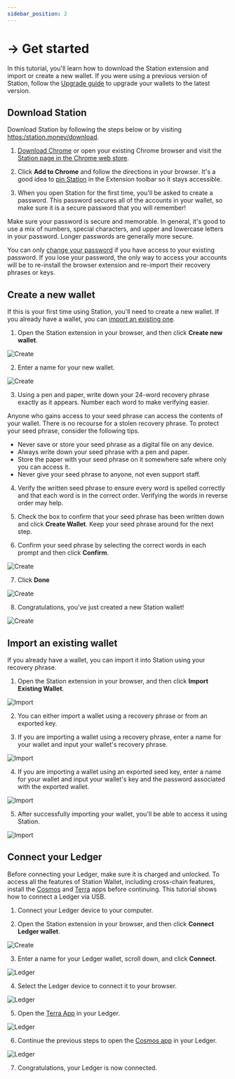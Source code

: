 ```yaml
---
sidebar_position: 2
---
```


# → Get started

In this tutorial, you'll learn how to download the Station extension and import or create a new wallet. If you were using a previous version of Station, follow the [Upgrade guide](upgrade.mdx) to upgrade your wallets to the latest version. 

## Download Station

Download Station by following the steps below or by visiting [https:/station.money/download](https:/station.money/download). 

1. [Download Chrome](https://support.google.com/chrome/answer/95346?hl=en&co=GENIE.Platform%3DDesktop) or open your existing Chrome browser and visit the [Station page in the Chrome web store](https://chromewebstore.google.com/detail/aiifbnbfobpmeekipheeijimdpnlpgpp). 

2. Click **Add to Chrome** and follow the directions in your browser. It's a good idea to [pin Station](https://support.google.com/chrome/a/answer/11190170?hl=en&sjid=14540060193646765368-NA) in the Extension toolbar so it stays accessible. 

3. When you open Station for the first time, you'll be asked to create a password. This password secures all of the accounts in your wallet, so make sure it is a secure password that you will remember!

<Admonition type="danger" icon="🔐" title="Password security">

Make sure your password is secure and memorable. In general, it's good to use a mix of numbers, special characters, and upper and lowercase letters in your password. Longer passwords are generally more secure. 

You can only [change your password](./settings/change-password.mdx) if you have access to your existing password. If you lose your password, the only way to access your accounts will be to re-install the browser extension and re-import their recovery phrases or keys. 

</Admonition>

## Create a new wallet

If this is your first time using Station, you'll need to create a new wallet. If you already have a wallet, you can [import an existing one](#import-an-existing-wallet). 

1. Open the Station extension in your browser, and then click **Create new wallet**. 

<img
    className="readme-img-sm"
    src="/img/screens/create/create-1.png"
    alt="Create"
/>

2. Enter a name for your new wallet. 

<img
    className="readme-img-sm"
    src="/img/screens/create/create-2.png"
    alt="Create"
/>

3. Using a pen and paper, write down your 24-word recovery phrase exactly as it appears. Number each word to make verifying easier.

<Admonition type="danger" icon="🔥" title="Protect your recovery phrase">
Anyone who gains access to your seed phrase can access the contents of your wallet. There is no recourse for a stolen recovery phrase. To protect your seed phrase, consider the following tips.

- Never save or store your seed phrase as a digital file on any device.
- Always write down your seed phrase with a pen and paper.
- Store the paper with your seed phrase on it somewhere safe where only you can access it. 
- Never give your seed phrase to anyone, not even support staff.

</Admonition>

4. Verify the written seed phrase to ensure every word is spelled correctly and that each word is in the correct order. Verifying the words in reverse order may help. 

5. Check the box to confirm that your seed phrase has been written down and click **Create Wallet**. Keep your seed phrase around for the next step. 

6. Confirm your seed phrase by selecting the correct words in each prompt and then click **Confirm**.

<img
    className="readme-img-sm"
    src="/img/screens/create/create-3.png"
    alt="Create"
/>

7. Click **Done**

<img
    className="readme-img-sm"
    src="/img/screens/create/create-4.png"
    alt="Create"
/>

8. Congratulations, you've just created a new Station wallet!

<img
    className="readme-img-sm"
    src="/img/screens/create/create-5.png"
    alt="Create"
/>

## Import an existing wallet

If you already have a wallet, you can import it into Station using your recovery phrase. 

1. Open the Station extension in your browser, and then click **Import Existing Wallet**. 

<img
    className="readme-img-sm"
    src="/img/screens/import/import-1.png"
    alt="Import"
/>

2. You can either import a wallet using a recovery phrase or from an exported key. 

3. If you are importing a wallet using a recovery phrase, enter a name for your wallet and input your wallet's recovery phrase. 

<img
    className="readme-img-sm"
    src="/img/screens/import/import-2.png"
    alt="Import"
/>

4. If you are importing a wallet using an exported seed key, enter a name for your wallet and input your wallet's key and the password associated with the exported wallet. 

<img
    className="readme-img-sm"
    src="/img/screens/import/import-3.png"
    alt="Import"
/>

5. After successfully importing your wallet, you'll be able to access it using Station. 

<img
    className="readme-img-sm"
    src="/img/screens/import/import-4.png"
    alt="Import"
/>

## Connect your Ledger

Before connecting your Ledger, make sure it is charged and unlocked. To access all the features of Station Wallet, including cross-chain features, install the [Cosmos](https://support.ledger.com/hc/en-us/articles/360013713840-Cosmos-ATOM-?docs=true) and [Terra](https://support.ledger.com/hc/en-us/articles/360017698979-Terra-2-0-LUNA-?docs=true) apps before continuing. This tutorial shows how to connect a Ledger via USB. 

1. Connect your Ledger device to your computer. 


2. Open the Station extension in your browser, and then click **Connect Ledger wallet**. 

<img
    className="readme-img-sm"
    src="/img/screens/create/create-1.png"
    alt="Create"
/>

3. Enter a name for your Ledger wallet, scroll down, and click **Connect**. 

<img
    className="readme-img-sm"
    src="/img/screens/ledger/ledger-1.png"
    alt="Ledger"
/>

4. Select the Ledger device to connect it to your browser. 

<img
    className="readme-img-sm"
    src="/img/screens/ledger/ledger-3.png"
    alt="Ledger"
/>

5. Open the [Terra App](https://support.ledger.com/hc/en-us/articles/360017698979-Terra-2-0-LUNA-?docs=true) in your Ledger. 

<img
    className="readme-img-sm"
    src="/img/screens/ledger/ledger-2.png"
    alt="Ledger"
/>

6. Continue the previous steps to open the [Cosmos app](https://support.ledger.com/hc/en-us/articles/360013713840-Cosmos-ATOM-?docs=true) in your Ledger. 

<img
    className="readme-img-sm"
    src="/img/screens/ledger/ledger-4.png"
    alt="Ledger"
/>

7. Congratulations, your Ledger is now connected. 